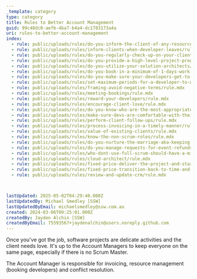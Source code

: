 ```yaml
---
_template: category
type: category
title: Rules to Better Account Management
guid: 99c48dc0-aefb-4ba7-b4a4-dc1783173a4a
uri: rules-to-better-account-management
index:
  - rule: public/uploads/rules/do-you-inform-the-client-of-any-resource-or-rate-changes/rule.mdx
  - rule: public/uploads/rules/inform-clients-when-developer-leaves/rule.mdx
  - rule: public/uploads/rules/do-you-regularly-check-up-on-your-clients-to-make-sure-theyre-happy/rule.mdx
  - rule: public/uploads/rules/do-you-provide-a-high-level-project-progress-report-for-clients/rule.mdx
  - rule: public/uploads/rules/do-you-utilize-your-solution-architects/rule.mdx
  - rule: public/uploads/rules/do-you-book-in-a-minimum-of-1-days-work-at-a-time/rule.mdx
  - rule: public/uploads/rules/do-you-make-sure-your-developers-get-to-see-each-other-regularly/rule.mdx
  - rule: public/uploads/rules/set-maximum-periods-for-a-developer-to-work-at-a-particular-client/rule.mdx
  - rule: public/uploads/rules/framing-avoid-negative-terms/rule.mdx
  - rule: public/uploads/rules/meeting-bookings/rule.mdx
  - rule: public/uploads/rules/reward-your-developers/rule.mdx
  - rule: public/uploads/rules/encourage-client-love/rule.mdx
  - rule: public/uploads/rules/do-you-know-who-are-the-most-appropriate-resources-for-a-project/rule.mdx
  - rule: public/uploads/rules/make-sure-devs-are-comfortable-with-their-assignments/rule.mdx
  - rule: public/uploads/rules/perform-client-follow-ups/rule.mdx
  - rule: public/uploads/rules/process-invoicing-in-a-timely-manner/rule.mdx
  - rule: public/uploads/rules/value-of-existing-clients/rule.mdx
  - rule: public/uploads/rules/know-the-non-scrum-roles/rule.mdx
  - rule: public/uploads/rules/do-you-nurture-the-marriage-aka-keeping-customers-with-software-reviews/rule.mdx
  - rule: public/uploads/rules/do-you-manage-requests-for-event-refunds-effectively/rule.mdx
  - rule: public/uploads/rules/who-dont-use-full-scrum-should-have-a-mini-review/rule.mdx
  - rule: public/uploads/rules/cloud-architect/rule.mdx
  - rule: public/uploads/rules/fixed-price-deliver-the-project-and-start-the-warranty-period/rule.mdx
  - rule: public/uploads/rules/fixed-price-transition-back-to-time-and-materials-at-the-end-of-the-warranty-period/rule.mdx
  - rule: public/uploads/rules/review-and-update-crm/rule.mdx



lastUpdated: 2025-05-02T04:29:40.000Z
lastUpdatedBy: Michael Smedley [SSW]
lastUpdatedByEmail: michaelsmedley@ssw.com.au
created: 2024-03-06T09:25:01.000Z
createdBy: Jayden Alchin [SSW]
createdByEmail: 75593567+jaydenalchin@users.noreply.github.com
---
```


Once you've got the job, software projects are delicate activities and the client needs love. It's up to the Account Managers to keep everyone on the same page, especially if there is no Scrum Master.

The Account Manager is responsible for invoicing, resource management (booking developers) and conflict resolution.
